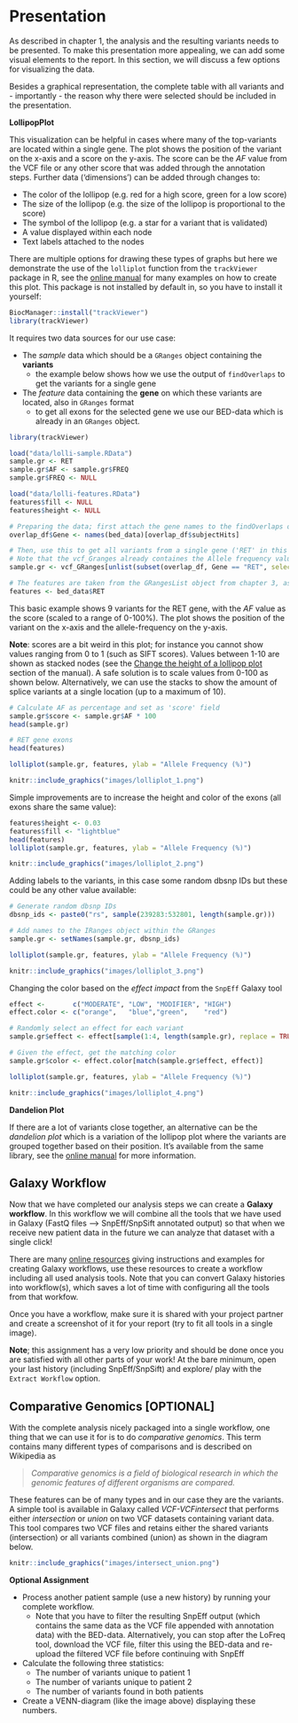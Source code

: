 # Presentation {#presentation}

As described in chapter 1, the analysis and the resulting variants needs to be presented. To make this presentation more appealing, we can add some visual elements to the report. In this section, we will discuss a few options for visualizing the data.

Besides a graphical representation, the complete table with all variants and - importantly - the reason why there were selected should be included in the presentation.

**LollipopPlot**

This visualization can be helpful in cases where many of the top-variants are located within a single gene. The plot shows the position of the variant on the x-axis and a score on the y-axis. The score can be the *AF* value from the VCF file or any other score that was added through the annotation steps. Further data ('dimensions') can be added through changes to:

* The color of the lollipop (e.g. red for a high score, green for a low score)
* The size of the lollipop (e.g. the size of the lollipop is proportional to the score)
* The symbol of the lollipop (e.g. a star for a variant that is validated)
* A value displayed within each node
* Text labels attached to the nodes

There are multiple options for drawing these types of graphs but here we demonstrate the use of the `lolliplot` function from the `trackViewer` package in R, see the [online manual](https://bioconductor.org/packages/release/bioc/vignettes/trackViewer/inst/doc/lollipopPlot.html) for many examples on how to create this plot. This package is not installed by default in, so you have to install it yourself:

```r
BiocManager::install("trackViewer")
library(trackViewer)
```

It requires two data sources for our use case:

* The *sample* data which should be a `GRanges` object containing the **variants**
  - the example below shows how we use the output of `findOverlaps` to get the variants for a single gene
* The *feature* data containing the **gene** on which these variants are located, also in `GRanges` format
  - to get all exons for the selected gene we use our BED-data which is already in an `GRanges` object.

```r
library(trackViewer)

load("data/lolli-sample.RData")
sample.gr <- RET
sample.gr$AF <- sample.gr$FREQ
sample.gr$FREQ <- NULL

load("data/lolli-features.RData")
features$fill <- NULL
features$height <- NULL
```

```r
# Preparing the data; first attach the gene names to the findOverlaps output
overlap_df$Gene <- names(bed_data)[overlap_df$subjectHits]

# Then, use this to get all variants from a single gene ('RET' in this example)
# Note that the vcf_Granges already containes the Allele frequency values (AF)
sample.gr <- vcf_GRanges[unlist(subset(overlap_df, Gene == "RET", select = queryHits))]

# The features are taken from the GRangesList object from chapter 3, assignment 3
features <- bed_data$RET
```

This basic example shows 9 variants for the RET gene, with the *AF* value as the score (scaled to a range of 0-100%). The plot shows the position of the variant on the x-axis and the allele-frequency on the y-axis.

**Note**: scores are a bit weird in this plot; for instance you cannot show values ranging from 0 to 1 (such as SIFT scores). Values between 1-10 are shown as stacked nodes (see the [Change the height of a lollipop plot](https://bioconductor.org/packages/release/bioc/vignettes/trackViewer/inst/doc/lollipopPlot.html#Change_the_height_of_a_lollipop_plot) section of the manual). A safe solution is to scale values from 0-100 as shown below. Alternatively, we can use the stacks to show the amount of splice variants at a single location (up to a maximum of 10).

```r
# Calculate AF as percentage and set as 'score' field
sample.gr$score <- sample.gr$AF * 100
head(sample.gr)

# RET gene exons
head(features)
```

```r
lolliplot(sample.gr, features, ylab = "Allele Frequency (%)")
```

```r
knitr::include_graphics("images/lolliplot_1.png")
```

Simple improvements are to increase the height and color of the exons (all exons share the same value):

```r
features$height <- 0.03
features$fill <- "lightblue"
head(features)
lolliplot(sample.gr, features, ylab = "Allele Frequency (%)")
```

```r
knitr::include_graphics("images/lolliplot_2.png")
```

Adding labels to the variants, in this case some random dbsnp IDs but these could be any other value available:

```r
# Generate random dbsnp IDs
dbsnp_ids <- paste0("rs", sample(239283:532801, length(sample.gr)))

# Add names to the IRanges object within the GRanges
sample.gr <- setNames(sample.gr, dbsnp_ids)

lolliplot(sample.gr, features, ylab = "Allele Frequency (%)")
```

```r
knitr::include_graphics("images/lolliplot_3.png")
```

Changing the color based on the *effect impact* from the `SnpEff` Galaxy tool

```r
effect <-       c("MODERATE", "LOW", "MODIFIER", "HIGH")
effect.color <- c("orange",   "blue","green",    "red")

# Randomly select an effect for each variant
sample.gr$effect <- effect[sample(1:4, length(sample.gr), replace = TRUE)]

# Given the effect, get the matching color
sample.gr$color <- effect.color[match(sample.gr$effect, effect)]

lolliplot(sample.gr, features, ylab = "Allele Frequency (%)")
```

```r
knitr::include_graphics("images/lolliplot_4.png")
```

**Dandelion Plot**

If there are a lot of variants close together, an alternative can be the *dandelion plot* which is a variation of the lollipop plot where the variants are grouped together based on their position. It's available from the same library, see the [online manual](https://bioconductor.org/packages/release/bioc/vignettes/trackViewer/inst/doc/trackViewer.html#Dandelion_Plot) for more information.

## Galaxy Workflow

Now that we have completed our analysis steps we can create a **Galaxy workflow**. In this workflow we will combine all the tools that we have used in Galaxy (FastQ files --> SnpEff/SnpSift annotated output) so that when we receive new patient data in the future we can analyze that dataset with a single click!

There are many [online resources](https://galaxyproject.org/learn/advanced-workflow/) giving instructions and examples for creating Galaxy workflows, use these resources to create a workflow including all used analysis tools. Note that you can convert Galaxy histories into workflow(s), which saves a lot of time with configuring all the tools from that workfow.

Once you have a workflow, make sure it is shared with your project partner and create a screenshot of it for your report (try to fit all tools in a single image).

**Note**; this assignment has a very low priority and should be done once you are satisfied with all other parts of your work! At the bare minimum, open your last history (including SnpEff/SnpSift) and explore/ play with the `Extract Workflow` option.

## Comparative Genomics [OPTIONAL]

With the complete analysis nicely packaged into a single workflow, one thing that we can use it for is to do *comparative genomics*. This term contains many different types of comparisons and is described on Wikipedia as 

> *Comparative genomics is a field of biological research in which the genomic features of different organisms are compared.*

These features can be of many types and in our case they are the variants. A simple tool is available in Galaxy called *VCF-VCFintersect* that performs either *intersection* or *union* on two VCF datasets containing variant data. This tool compares two VCF files and retains either the shared variants (intersection) or all variants combined (union) as shown in the diagram below.

```r
knitr::include_graphics("images/intersect_union.png")
```

**Optional Assignment**

* Process another patient sample (use a new history) by running your complete workflow. 
    + Note that you have to filter the resulting SnpEff output (which contains the same data as the VCF file appended with annotation data) with the BED-data. Alternatively, you can stop after the LoFreq tool, download the VCF file, filter this using the BED-data and re-upload the filtered VCF file before continuing with SnpEff
* Calculate the following three statistics:
    + The number of variants unique to patient 1
    + The number of variants unique to patient 2
    + The number of variants found in both patients
* Create a VENN-diagram (like the image above) displaying these numbers.
